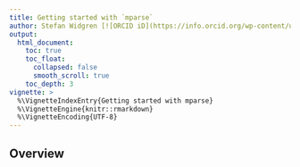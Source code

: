 ```yaml
---
title: Getting started with `mparse`
author: Stefan Widgren [![ORCID iD](https://info.orcid.org/wp-content/uploads/2019/11/orcid_16x16.png)](https://orcid.org/0000-0001-5745-2284)
output:
  html_document:
    toc: true
    toc_float:
      collapsed: false
      smooth_scroll: true
    toc_depth: 3
vignette: >
  %\VignetteIndexEntry{Getting started with mparse}
  %\VignetteEngine{knitr::rmarkdown}
  %\VignetteEncoding{UTF-8}
---
```


## Overview
